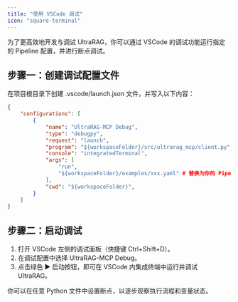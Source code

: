 ```yaml
---
title: "使用 VSCode 调试"
icon: "square-terminal"
---
```


为了更高效地开发与调试 UltraRAG，你可以通过 VSCode 的调试功能运行指定的 Pipeline 配置，并进行断点调试。

## 步骤一：创建调试配置文件

在项目根目录下创建 .vscode/launch.json 文件，并写入以下内容：

```json
{
    "configurations": [
        {
            "name": "UltraRAG-MCP Debug",
            "type": "debugpy",
            "request": "launch",
            "program": "${workspaceFolder}/src/ultrarag_mcp/client.py",
            "console": "integratedTerminal",
            "args": [
                "run",
                "${workspaceFolder}/examples/xxx.yaml" # 替换为你的 Pipeline 配置文件路径
            ],
            "cwd": "${workspaceFolder}",
        }
    ]
}
```

## 步骤二：启动调试

1. 打开 VSCode 左侧的调试面板（快捷键 Ctrl+Shift+D）。
2. 在调试配置中选择 UltraRAG-MCP Debug。
3. 点击绿色 ▶ 启动按钮，即可在 VSCode 内集成终端中运行并调试 UltraRAG。

你可以在任意 Python 文件中设置断点，以逐步观察执行流程和变量状态。
